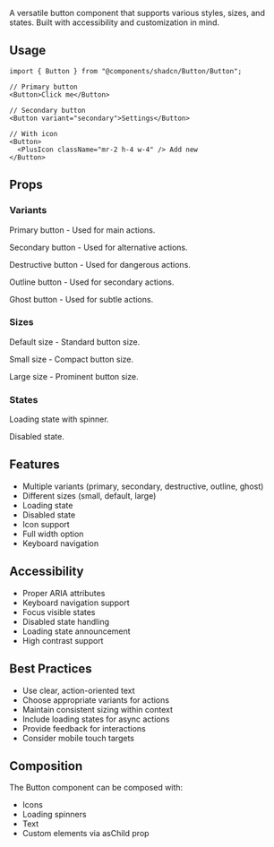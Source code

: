 
<Meta of={ButtonStories} />

<Banner title="Button" />

<PageLayout>

A versatile button component that supports various styles, sizes, and states.
Built with accessibility and customization in mind.

## Usage

```tsx
import { Button } from "@components/shadcn/Button/Button";

// Primary button
<Button>Click me</Button>

// Secondary button
<Button variant="secondary">Settings</Button>

// With icon
<Button>
  <PlusIcon className="mr-2 h-4 w-4" /> Add new
</Button>
```

## Props

<Controls />

### Variants

<Story of={ButtonStories.Default} />

Primary button - Used for main actions.

<Story of={ButtonStories.Secondary} />

Secondary button - Used for alternative actions.

<Story of={ButtonStories.Destructive} />

Destructive button - Used for dangerous actions.

<Story of={ButtonStories.Outline} />

Outline button - Used for secondary actions.

<Story of={ButtonStories.Ghost} />

Ghost button - Used for subtle actions.

### Sizes

<Story of={ButtonStories.DefaultSize} />

Default size - Standard button size.

<Story of={ButtonStories.Small} />

Small size - Compact button size.

<Story of={ButtonStories.Large} />

Large size - Prominent button size.

### States

<Story of={ButtonStories.Loading} />

Loading state with spinner.

<Story of={ButtonStories.Disabled} />

Disabled state.

## Features

- Multiple variants (primary, secondary, destructive, outline, ghost)
- Different sizes (small, default, large)
- Loading state
- Disabled state
- Icon support
- Full width option
- Keyboard navigation

## Accessibility

- Proper ARIA attributes
- Keyboard navigation support
- Focus visible states
- Disabled state handling
- Loading state announcement
- High contrast support

## Best Practices

- Use clear, action-oriented text
- Choose appropriate variants for actions
- Maintain consistent sizing within context
- Include loading states for async actions
- Provide feedback for interactions
- Consider mobile touch targets

## Composition

The Button component can be composed with:

- Icons
- Loading spinners
- Text
- Custom elements via asChild prop

</PageLayout>
